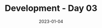 ---
title: Development - Day 03
date: '2023-01-04'
tags: ['development']
draft: false
summary: Not a very productive day. Fussed environment issues across multiple machines, investigated website themes, ultimately didn't use any of the investigated themes.
images: []
layout: PostLayout
authors: ['default']
---